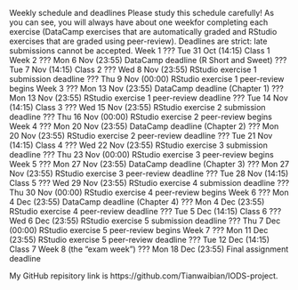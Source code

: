 Weekly schedule and deadlines
Please study this schedule carefully! As you can see, you will always have about one weekfor completing each exercise (DataCamp exercises that are automatically graded and RStudio exercises that are graded using peer-review). 
Deadlines are strict: late submissions cannot be accepted.
Week 1
???	Tue 31 Oct (14:15) Class 1
Week 2
???	Mon 6 Nov (23:55) DataCamp deadline (R Short and Sweet)
???	Tue 7 Nov (14:15) Class 2
???	Wed 8 Nov (23:55) RStudio exercise 1 submission deadline
???	Thu 9 Nov (00:00) RStudio exercise 1 peer-review begins
Week 3
???	Mon 13 Nov (23:55) DataCamp deadline (Chapter 1)
???	Mon 13 Nov (23:55) RStudio exercise 1 peer-review deadline
???	Tue 14 Nov (14:15) Class 3
???	Wed 15 Nov (23:55) RStudio exercise 2 submission deadline
???	Thu 16 Nov (00:00) RStudio exercise 2 peer-review begins
Week 4
???	Mon 20 Nov (23:55) DataCamp deadline (Chapter 2)
???	Mon 20 Nov (23:55) RStudio exercise 2 peer-review deadline
???	Tue 21 Nov (14:15) Class 4
???	Wed 22 Nov (23:55) RStudio exercise 3 submission deadline
???	Thu 23 Nov (00:00) RStudio exercise 3 peer-review begins
Week 5
???	Mon 27 Nov (23:55) DataCamp deadline (Chapter 3)
???	Mon 27 Nov (23:55) RStudio exercise 3 peer-review deadline
???	Tue 28 Nov (14:15) Class 5
???	Wed 29 Nov (23:55) RStudio exercise 4 submission deadline
???	Thu 30 Nov (00:00) RStudio exercise 4 peer-review begins
Week 6
???	Mon 4 Dec (23:55) DataCamp deadline (Chapter 4)
???	Mon 4 Dec (23:55) RStudio exercise 4 peer-review deadline
???	Tue 5 Dec (14:15) Class 6
???	Wed 6 Dec (23:55) RStudio exercise 5 submission deadline
???	Thu 7 Dec (00:00) RStudio exercise 5 peer-review begins
Week 7
???	Mon 11 Dec (23:55) RStudio exercise 5 peer-review deadline
???	Tue 12 Dec (14:15) Class 7
Week 8 (the "exam week")
???	Mon 18 Dec (23:55) Final assignment deadline

 My GitHub repisitory link is https://github.com/Tianwaibian/IODS-project.